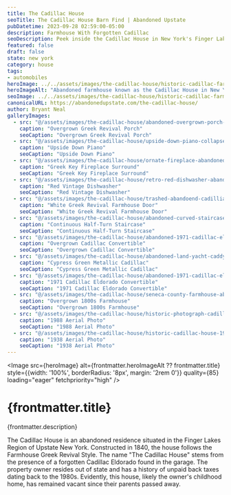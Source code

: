 ```yaml
---
title: The Cadillac House
seoTitle: The Cadillac House Barn Find | Abandoned Upstate
pubDatetime: 2023-09-28 02:59:00-05:00
description: Farmhouse With Forgotten Cadillac
seoDescription: Peek inside the Cadillac House in New York's Finger Lakes, a farmhouse hiding a 1971 Cadillac Eldorado and decades of rural collectibles.
featured: false
draft: false
state: new york
category: house
tags:
- automobiles
heroImage: ../../assets/images/the-cadillac-house/historic-cadillac-farmhouse-fingerlakes.jpg
heroImageAlt: "Abandoned farmhouse known as the Cadillac House in New York's Finger Lakes region"
seoImage: ../../assets/images/the-cadillac-house/historic-cadillac-farmhouse-fingerlakes.jpg
canonicalURL: https://abandonedupstate.com/the-cadillac-house/
author: Bryant Neal
galleryImages:
  - src: "@/assets/images/the-cadillac-house/abandoned-overgrown-porch-cadillac-house.jpg"
    caption: "Overgrown Greek Revival Porch"
    seoCaption: "Overgrown Greek Revival Porch"
  - src: "@/assets/images/the-cadillac-house/upside-down-piano-collapsed-cadillac-house.jpg"
    caption: "Upside Down Piano"
    seoCaption: "Upside Down Piano"
  - src: "@/assets/images/the-cadillac-house/ornate-fireplace-abandoned-caddillac-house.jpg"
    caption: "Greek Key Fireplace Surround"
    seoCaption: "Greek Key Fireplace Surround"
  - src: "@/assets/images/the-cadillac-house/retro-red-dishwasher-abandoned-+cadillac-house.jpg"
    caption: "Red Vintage Dishwasher"
    seoCaption: "Red Vintage Dishwasher"
  - src: "@/assets/images/the-cadillac-house/trashed-abandoend-cadilliac-house.jpg"
    caption: "White Greek Revival Farmhouse Door"
    seoCaption: "White Greek Revival Farmhouse Door"
  - src: "@/assets/images/the-cadillac-house/abandoned-curved-staircase-cadillac-house.jpg"
    caption: "Continuous Half-Turn Staircase"
    seoCaption: "Continuous Half-Turn Staircase"
  - src: "@/assets/images/the-cadillac-house/abandoned-1971-cadillac-eldorado-convertible.jpg"
    caption: "Overgrown Cadillac Convertible"
    seoCaption: "Overgrown Cadillac Convertible"
  - src: "@/assets/images/the-cadillac-house/abandoned-land-yacht-caddy-overgrown-house-finger-lakes.jpg"
    caption: "Cypress Green Metallic Cadillac"
    seoCaption: "Cypress Green Metallic Cadillac"
  - src: "@/assets/images/the-cadillac-house/abandoned-1971-cadillac-eldorado-convertible-cypress-green-metallic.jpg"
    caption: "1971 Cadillac Eldorado Convertible"
    seoCaption: "1971 Cadillac Eldorado Convertible"
  - src: "@/assets/images/the-cadillac-house/seneca-county-farmhouse-abandoned.jpg"
    caption: "Overgrown 1800s Farmhouse"
    seoCaption: "Overgrown 1800s Farmhouse"
  - src: "@/assets/images/the-cadillac-house/historic-photograph-cadillac-house-1988.jpg"
    caption: "1988 Aerial Photo"
    seoCaption: "1988 Aerial Photo"
  - src: "@/assets/images/the-cadillac-house/historic-cadillac-house-1938.jpg"
    caption: "1938 Aerial Photo"
    seoCaption: "1938 Aerial Photo"
---
```

















<Image 
  src={heroImage} 
  alt={frontmatter.heroImageAlt ?? frontmatter.title}
  style={{width: '100%', borderRadius: '8px', margin: '2rem 0'}}
  quality={85}
  loading="eager"
  fetchpriority="high"
/>

# {frontmatter.title}
<p className="post-tagline" style={{ color: "#b9975c" }}>{frontmatter.description}</p>

The Cadillac House is an abandoned residence situated in the Finger Lakes Region of Upstate New York. Constructed in 1840, the house follows the Farmhouse Greek Revival Style. The name "The Cadillac House" stems from the presence of a forgotten Cadillac Eldorado found in the garage. The property owner resides out of state and has a history of unpaid back taxes dating back to the 1980s. Evidently, this house, likely the owner's childhood home, has remained vacant since their parents passed away.


<GalleryLightbox galleryId="the-cadillac-house" images={frontmatter.galleryImages} />
